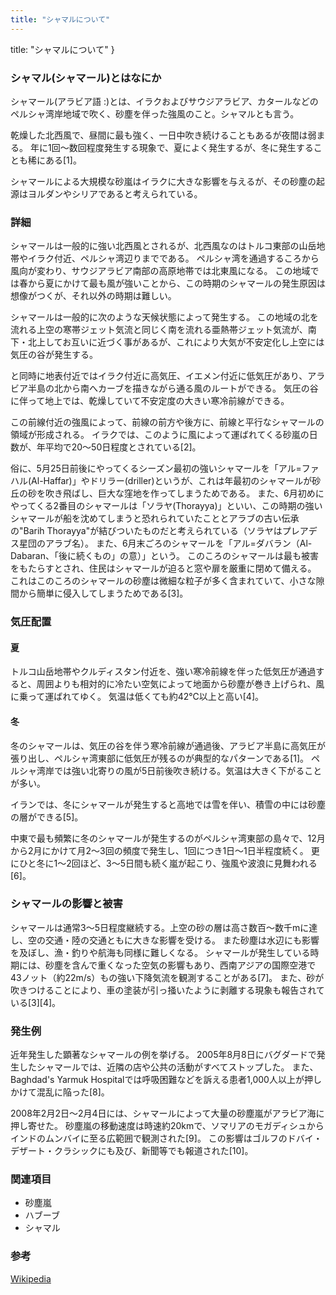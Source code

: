 ```yaml
---
title: "シャマルについて"
---
```


  title: "シャマルについて"
}


### シャマル(シャマール)とはなにか

シャマール(アラビア語 :)とは、イラクおよびサウジアラビア、カタールなどのペルシャ湾岸地域で吹く、砂塵を伴った強風のこと。シャマルとも言う。

乾燥した北西風で、昼間に最も強く、一日中吹き続けることもあるが夜間は弱まる。
年に1回～数回程度発生する現象で、夏によく発生するが、冬に発生することも稀にある[1]。


シャマールによる大規模な砂嵐はイラクに大きな影響を与えるが、その砂塵の起源はヨルダンやシリアであると考えられている。

### 詳細

シャマールは一般的に強い北西風とされるが、北西風なのはトルコ東部の山岳地帯やイラク付近、ペルシャ湾辺りまでである。
ペルシャ湾を通過するころから風向が変わり、サウジアラビア南部の高原地帯では北東風になる。
この地域では春から夏にかけて最も風が強いことから、この時期のシャマールの発生原因は想像がつくが、それ以外の時期は難しい。

シャマールは一般的に次のような天候状態によって発生する。
この地域の北を流れる上空の寒帯ジェット気流と同じく南を流れる亜熱帯ジェット気流が、南下・北上してお互いに近づく事があるが、これにより大気が不安定化し上空には気圧の谷が発生する。

と同時に地表付近ではイラク付近に高気圧、イエメン付近に低気圧があり、アラビア半島の北から南へカーブを描きながら通る風のルートができる。
気圧の谷に伴って地上では、乾燥していて不安定度の大きい寒冷前線ができる。

この前線付近の強風によって、前線の前方や後方に、前線と平行なシャマールの領域が形成される。
イラクでは、このように風によって運ばれてくる砂嵐の日数が、年平均で20～50日程度とされている[2]。

俗に、5月25日前後にやってくるシーズン最初の強いシャマールを「アル=ファハル(Al-Haffar)」やドリラー(driller)というが、これは年最初のシャマールが砂丘の砂を吹き飛ばし、巨大な窪地を作ってしまうためである。
また、6月初めにやってくる2番目のシャマールは「ソラヤ(Thorayya)」といい、この時期の強いシャマールが船を沈めてしまうと恐れられていたこととアラブの古い伝承の"Barih Thorayya"が結びついたものだと考えられている（ソラヤはプレアデス星団のアラブ名）。
また、6月末ごろのシャマールを「アル=ダバラン（Al-Dabaran、「後に続くもの」の意）」という。
このころのシャマールは最も被害をもたらすとされ、住民はシャマールが迫ると窓や扉を厳重に閉めて備える。
これはこのころのシャマールの砂塵は微細な粒子が多く含まれていて、小さな隙間から簡単に侵入してしまうためである[3]。

### 気圧配置

#### 夏

トルコ山岳地帯やクルディスタン付近を、強い寒冷前線を伴った低気圧が通過すると、周囲よりも相対的に冷たい空気によって地面から砂塵が巻き上げられ、風に乗って運ばれてゆく。
気温は低くても約42℃以上と高い[4]。

#### 冬

冬のシャマールは、気圧の谷を伴う寒冷前線が通過後、アラビア半島に高気圧が張り出し、ペルシャ湾東部に低気圧が残るのが典型的なパターンである[1]。
ペルシャ湾岸では強い北寄りの風が5日前後吹き続ける。気温は大きく下がることが多い。

イランでは、冬にシャマールが発生すると高地では雪を伴い、積雪の中には砂塵の層ができる[5]。

中東で最も頻繁に冬のシャマールが発生するのがペルシャ湾東部の島々で、12月から2月にかけて月2～3回の頻度で発生し、1回につき1日～1日半程度続く。
更にひと冬に1～2回ほど、3～5日間も続く嵐が起こり、強風や波浪に見舞われる[6]。

### シャマールの影響と被害

シャマールは通常3～5日程度継続する。上空の砂の層は高さ数百～数千mに達し、空の交通・陸の交通ともに大きな影響を受ける。
また砂塵は水辺にも影響を及ぼし、漁・釣りや航海も同様に難しくなる。
シャマールが発生している時期には、砂塵を含んで重くなった空気の影響もあり、西南アジアの国際空港で43ノット（約22m/s）もの強い下降気流を観測することがある[7]。
また、砂が吹きつけることにより、車の塗装が引っ掻いたように剥離する現象も報告されている[3][4]。

### 発生例

近年発生した顕著なシャマールの例を挙げる。
2005年8月8日にバグダードで発生したシャマールでは、近隣の店や公共の活動がすべてストップした。
また、Baghdad's Yarmuk Hospitalでは呼吸困難などを訴える患者1,000人以上が押しかけて混乱に陥った[8]。

2008年2月2日～2月4日には、シャマールによって大量の砂塵嵐がアラビア海に押し寄せた。
砂塵嵐の移動速度は時速約20kmで、ソマリアのモガディシュからインドのムンバイに至る広範囲で観測された[9]。
この影響はゴルフのドバイ・デザート・クラシックにも及び、新聞等でも報道された[10]。

### 関連項目

* 砂塵嵐
* ハブーブ
* シャマル

### 参考

[Wikipedia](https://ja.wikipedia.org/wiki/%E3%82%B7%E3%83%A3%E3%83%9E%E3%83%BC%E3%83%AB)
